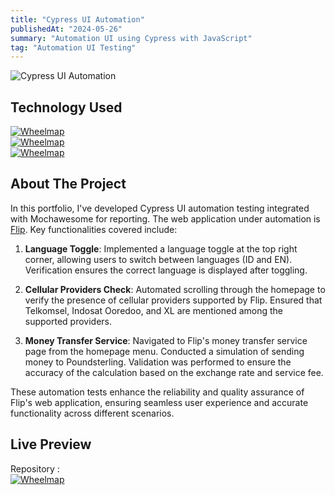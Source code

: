 ```yaml
---
title: "Cypress UI Automation"
publishedAt: "2024-05-26"
summary: "Automation UI using Cypress with JavaScript"
tag: "Automation UI Testing"
---
```


![Cypress UI Automation](/cypress_ui_automation.png)

## Technology Used

[![Wheelmap](https://img.shields.io/badge/Mocha-8D6748?style=for-the-badge&logo=Mocha&logoColor=white)](https://mochajs.org/) <br/>
[![Wheelmap](https://img.shields.io/badge/Cypress-17202C?style=for-the-badge&logo=cypress&logoColor=white)](https://www.cypress.io/) <br/>
[![Wheelmap](https://img.shields.io/badge/JavaScript-F7DF1E?style=for-the-badge&logo=javascript&logoColor=black)](https://www.javascript.com/)

## About The Project

In this portfolio, I've developed Cypress UI automation testing integrated with Mochawesome for reporting. The web application under automation is [Flip](https://flip.id/en/landing). Key functionalities covered include:

1. **Language Toggle**: Implemented a language toggle at the top right corner, allowing users to switch between languages (ID and EN). Verification ensures the correct language is displayed after toggling.

2. **Cellular Providers Check**: Automated scrolling through the homepage to verify the presence of cellular providers supported by Flip. Ensured that Telkomsel, Indosat Ooredoo, and XL are mentioned among the supported providers.

3. **Money Transfer Service**: Navigated to Flip's money transfer service page from the homepage menu. Conducted a simulation of sending money to Poundsterling. Validation was performed to ensure the accuracy of the calculation based on the exchange rate and service fee.

These automation tests enhance the reliability and quality assurance of Flip's web application, ensuring seamless user experience and accurate functionality across different scenarios.

## Live Preview

Repository :<br/>
[![Wheelmap](https://img.shields.io/badge/GitHub-100000?style=for-the-badge&logo=github&logoColor=white)](https://github.com/restufff/cypress-ui-automation-testing)
